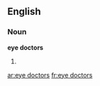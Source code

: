 ==English==

===Noun===
'''eye doctors'''

# {{plural of|eye doctor}}

[[ar:eye doctors]]
[[fr:eye doctors]]